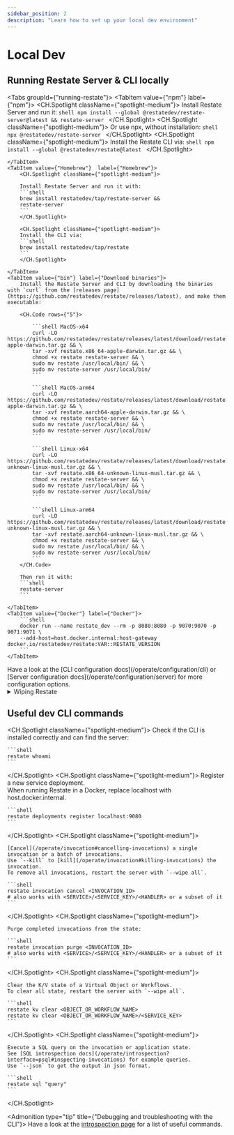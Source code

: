 ```yaml
---
sidebar_position: 2
description: "Learn how to set up your local dev environment"
---
```



# Local Dev

## Running Restate Server & CLI locally
<Tabs groupId={"running-restate"}>
    <TabItem value={"npm"} label={"npm"}>
        <CH.Spotlight className={"spotlight-medium"}>
            Install Restate Server and run it:
            ```shell
            npm install --global @restatedev/restate-server@latest &&
            restate-server
            ```
        </CH.Spotlight>
        <CH.Spotlight className={"spotlight-medium"}>
            Or use npx, without installation:
            ```shell
            npx @restatedev/restate-server
            ```
        </CH.Spotlight>
        <CH.Spotlight className={"spotlight-medium"}>
            Install the Restate CLI via:
            ```shell
            npm install --global @restatedev/restate@latest
            ```
        </CH.Spotlight>

    </TabItem>
    <TabItem value={"Homebrew"}  label={"Homebrew"}>
        <CH.Spotlight className={"spotlight-medium"}>

        Install Restate Server and run it with:
        ```shell
        brew install restatedev/tap/restate-server &&
        restate-server
        ```
        </CH.Spotlight>

        <CH.Spotlight className={"spotlight-medium"}>
        Install the CLI via:
        ```shell
        brew install restatedev/tap/restate
        ```
        </CH.Spotlight>

    </TabItem>
    <TabItem value={"bin"} label={"Download binaries"}>
        Install the Restate Server and CLI by downloading the binaries with `curl` from the [releases page](https://github.com/restatedev/restate/releases/latest), and make them executable:

        <CH.Code rows={"5"}>

            ```shell MacOS-x64
            curl -LO https://github.com/restatedev/restate/releases/latest/download/restate.x86_64-apple-darwin.tar.gz && \
            tar -xvf restate.x86_64-apple-darwin.tar.gz && \
            chmod +x restate restate-server && \
            sudo mv restate /usr/local/bin/ && \
            sudo mv restate-server /usr/local/bin/
            ```

            ```shell MacOS-arm64
            curl -LO https://github.com/restatedev/restate/releases/latest/download/restate.aarch64-apple-darwin.tar.gz && \
            tar -xvf restate.aarch64-apple-darwin.tar.gz && \
            chmod +x restate restate-server && \
            sudo mv restate /usr/local/bin/ && \
            sudo mv restate-server /usr/local/bin/
            ```

            ```shell Linux-x64
            curl -LO https://github.com/restatedev/restate/releases/latest/download/restate.x86_64-unknown-linux-musl.tar.gz && \
            tar -xvf restate.x86_64-unknown-linux-musl.tar.gz && \
            chmod +x restate restate-server && \
            sudo mv restate /usr/local/bin/ && \
            sudo mv restate-server /usr/local/bin/
            ```

            ```shell Linux-arm64
            curl -LO https://github.com/restatedev/restate/releases/latest/download/restate.aarch64-unknown-linux-musl.tar.gz && \
            tar -xvf restate.aarch64-unknown-linux-musl.tar.gz && \
            chmod +x restate restate-server && \
            sudo mv restate /usr/local/bin/ && \
            sudo mv restate-server /usr/local/bin/
            ```
        </CH.Code>

        Then run it with:
        ```shell
        restate-server
        ```

    </TabItem>
    <TabItem value={"Docker"} label={"Docker"}>
        ```shell
        docker run --name restate_dev --rm -p 8080:8080 -p 9070:9070 -p 9071:9071 \
        --add-host=host.docker.internal:host-gateway docker.io/restatedev/restate:VAR::RESTATE_VERSION
        ```
    </TabItem>
</Tabs>


<Admonition type="note" title="Server and CLI configuration">
    Have a look at the [CLI configuration docs](/operate/configuration/cli) or [Server configuration docs](/operate/configuration/server) for more configuration options.
</Admonition>


<details>
    <summary> Wiping Restate </summary>

    Start the Restate Server and wipe ongoing invocations and K/V state.

    ```shell
    restate-server --wipe all
    ```

</details>

## Useful dev CLI commands

<CH.Spotlight className={"spotlight-medium"}>
    Check if the CLI is installed correctly and can find the server:

    ```shell
    restate whoami
    ```
</CH.Spotlight>
<CH.Spotlight className={"spotlight-medium"}>
    Register a new service deployment. <br/>
    When running Restate in a Docker, replace localhost with host.docker.internal.

    ```shell
    restate deployments register localhost:9080
    ```
</CH.Spotlight>
<CH.Spotlight className={"spotlight-medium"}>

    [Cancel](/operate/invocation#cancelling-invocations) a single invocation or a batch of invocations.
    Use `--kill` to [kill](/operate/invocation#killing-invocations) the invocation.
    To remove all invocations, restart the server with `--wipe all`.

    ```shell
    restate invocation cancel <INVOCATION_ID>
    # also works with <SERVICE>/<SERVICE_KEY>/<HANDLER> or a subset of it
    ```

</CH.Spotlight>
<CH.Spotlight className={"spotlight-medium"}>

    Purge completed invocations from the state:

    ```shell
    restate invocation purge <INVOCATION_ID>
    # also works with <SERVICE>/<SERVICE_KEY>/<HANDLER> or a subset of it
    ```

</CH.Spotlight>
<CH.Spotlight className={"spotlight-medium"}>

    Clear the K/V state of a Virtual Object or Workflows.
    To clear all state, restart the server with `--wipe all`.

    ```shell
    restate kv clear <OBJECT_OR_WORKFLOW_NAME>
    restate kv clear <OBJECT_OR_WORKFLOW_NAME>/<SERVICE_KEY>
    ```

</CH.Spotlight>
<CH.Spotlight className={"spotlight-medium"}>

    Execute a SQL query on the invocation or application state.
    See [SQL introspection docs](/operate/introspection?interface=psql#inspecting-invocations) for example queries.
    Use `--json` to get the output in json format.

    ```shell
    restate sql "query"
    ```

</CH.Spotlight>


<Admonition type="tip" title={"Debugging and troubleshooting with the CLI"}>
    Have a look at the [introspection page](/operate/introspection) for a list of useful commands.
</Admonition>